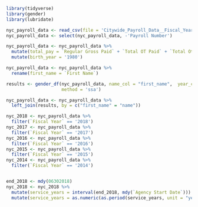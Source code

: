 ```r
library(tidyverse)
library(gender)
library(lubridate)

nyc_payroll_data <- read_csv(file = 'Citywide_Payroll_Data__Fiscal_Year_.csv')
nyc_payroll_data <- select(nyc_payroll_data, -'Payroll Number')

nyc_payroll_data <- nyc_payroll_data %>% 
  mutate(total_pay = `Regular Gross Paid` + `Total OT Paid` + `Total Other Pay`) %>%
  mutate(birth_year = '1980')

nyc_payroll_data <- nyc_payroll_data %>%
  rename(first_name = `First Name`)

results <- gender_df(nyc_payroll_data, name_col = "first_name",  year_col = "birth_year",
                     method = 'ssa')

nyc_payroll_data <- nyc_payroll_data %>%
  left_join(results, by = c("first_name" = "name"))

nyc_2018 <- nyc_payroll_data %>%
  filter(`Fiscal Year` == '2018')
nyc_2017 <- nyc_payroll_data %>%
  filter(`Fiscal Year` == '2017')
nyc_2016 <- nyc_payroll_data %>%
  filter(`Fiscal Year` == '2016')
nyc_2015 <- nyc_payroll_data %>%
  filter(`Fiscal Year` == '2015')
nyc_2014 <- nyc_payroll_data %>%
  filter(`Fiscal Year` == '2014')


end_2018 <- mdy(06302018)
nyc_2018 <- nyc_2018 %>%
  mutate(service_years = interval(end_2018, mdy(`Agency Start Date`))) %>%
  mutate(service_years = as.numeric(as.period(service_years, unit = "year")))
  

         

```
